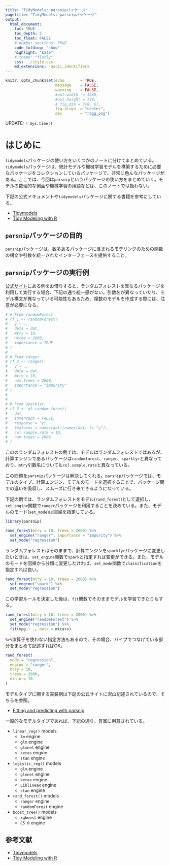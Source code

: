 ```yaml
---
title: "TidyModels: parsnipパッケージ"
pagetitle: "TidyModels: parsnipパッケージ"
output:
  html_document:
    toc: TRUE
    toc_depth: 5
    toc_float: FALSE
    # number_sections: TRUE
    code_folding: "show"
    highlight: "kate"
    # theme: "flatly"
    css: ../style.css
    md_extensions: -ascii_identifiers
---
```


```r
knitr::opts_chunk$set(echo       = TRUE,
                      message    = FALSE,
                      warning    = FALSE,
                      #out.width  = 1280,
                      #out.height = 720,
                      # fig.dim = c(8, 6),
                      fig.align  = "center",
                      dev        = "ragg_png")
```

<div class="update-right">
UPDATE: `r Sys.time()`
</div>

# はじめに

`tidymodels`パッケージの使い方をいくつかのノートに分けてまとめている。`tidymodels`パッケージは、統計モデルや機械学習モデルを構築するために必要なパッケージをコレクションしているパッケージで、非常に色んなパッケージがある。ここでは、今回は`parsnip`というパッケージの使い方をまとめていく。モデルの数理的な側面や機械学習の用語などは、このノートでは扱わない。

下記の公式ドキュメントや`tidymodels`パッケージに関する書籍を参考にしている。

- [Tidymodels](https://www.tidymodels.org/)
- [Tidy Modeling with R](https://www.tmwr.org/software-modeling.html)

## `parsnip`パッケージの目的

`parsnip`パッケージは、数多あるパッケージに含まれるモデリングのための関数の構文や引数を統一されたインターフェースを提供すること。

## `parsnip`パッケージの実行例

[公式サイト](https://parsnip.tidymodels.org/)にある例をお借りすると、ランダムフォレストを異なるパッケージを利用して実行する場合、下記の通り統一感がない。引数名が異なっていたり、モデル構文が異なっている可能性もあるため、複数のモデルを作成する際には、注意が必要になる。

```r
# # From randomForest
# rf_1 <- randomForest(
#   y ~ ., 
#   data = dat, 
#   mtry = 10, 
#   ntree = 2000, 
#   importance = TRUE
# )
# 
# # From ranger
# rf_2 <- ranger(
#   y ~ ., 
#   data = dat, 
#   mtry = 10, 
#   num.trees = 2000, 
#   importance = "impurity"
# )
# 
# 
# # From sparklyr
# rf_3 <- ml_random_forest(
#   dat, 
#   intercept = FALSE, 
#   response = "y", 
#   features = names(dat)[names(dat) != "y"], 
#   col.sample.rate = 10,
#   num.trees = 2000
# )
```

こののランダムフォレストの例では、モデルはランダムフォレストではあるが、計算エンジンであるパッケージは`randomforest`、`ranger`、`sparklyr`と異なっており、`mtry`引数名についても`col.sample.rate`と異なっている。

この問題を`parsnip`パッケージは解決してくれる。`parsnip`パッケージでは、モデルのタイプ、計算エンジン、モデルのモードを選択することで、パッケージ間での違いを吸収し、スムーズに行き来できるようになっている。

下記の例では、ランダムフォレストをモデル(`rand_forest`)として選択し、`set_engine`関数で`ranger`パッケージを利用することを決めている。また、モデルのモード(`set_mode`)は回帰を指定している。

```r
library(parsnip)

rand_forest(mtry = 10, trees = 2000) %>%
  set_engine("ranger", importance = "impurity") %>%
  set_mode("regression")
```

ランダムフォレストはそのままで、計算エンジンを`sparklyr`パッケージに変更したいときは、`set_engine`関数で`spark`と指定すれば変更ができる。また、モデルのモードを回帰から分類に変更したければ、`set_mode`関数で`classification`を指定すれば良い。

```r
rand_forest(mtry = 10, trees = 2000) %>%
  set_engine("spark") %>%
  set_mode("regression")
```

この学習ルールを決定した後は、`fit`関数でそのままモデルを学習できたりもする。

```r
rand_forest(mtry = 10, trees = 2000) %>%
  set_engine("randomForest") %>%
  set_mode("regression") %>%
  fit(mpg ~ ., data = mtcars)
```

`%>%`演算子を使わない指定方法もあるので、その場合、パイプでつなげている部分をまとめて記述すればOK。

```r
rand_forest(
  mode = "regression",
  engine = "ranger",
  mtry = 10,
  trees = 2000,
  min_n = 10
)
```

モデルタイプに関する実装例は下記の公式サイトに沢山記述されているので、そちらを参照。

- [Fitting and predicting with parsnip](https://parsnip.tidymodels.org/articles/Examples.html)

一般的なモデルタイプであれば、下記の通り、豊富に用意されている。

- `linear_reg()` models
  - `lm` engine
  - `glm` engine
  - `glmnet` engine
  - `keras` engine
  - `stan` engine
  
- `logistic_reg()` models
  - `glm` engine
  - `glmnet` engine
  - `keras` engine
  - `LiblineaR` engine
  - `stan` engine
  
- `rand_forest()` models
  - `ranger` engine
  - `randomForest` engine 
  
- `boost_tree()` models
  - `xgboost` engine
  - `C5.0` engine

## 参考文献

- [Tidymodels](https://www.tidymodels.org/)
- [Tidy Modeling with R](https://www.tmwr.org/software-modeling.html)



